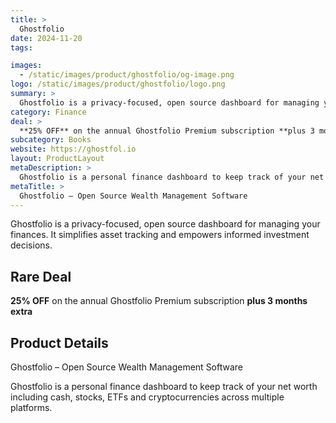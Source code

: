 ```yaml
---
title: >
  Ghostfolio
date: 2024-11-20
tags:

images:
  - /static/images/product/ghostfolio/og-image.png
logo: /static/images/product/ghostfolio/logo.png
summary: >
  Ghostfolio is a privacy-focused, open source dashboard for managing your finances. It simplifies asset tracking and empowers informed investment decisions.
category: Finance
deal: >
  **25% OFF** on the annual Ghostfolio Premium subscription **plus 3 months extra**
subcategory: Books
website: https://ghostfol.io
layout: ProductLayout
metaDescription: >
  Ghostfolio is a personal finance dashboard to keep track of your net worth including cash, stocks, ETFs and cryptocurrencies across multiple platforms.
metaTitle: >
  Ghostfolio – Open Source Wealth Management Software
---
```

Ghostfolio is a privacy-focused, open source dashboard for managing your finances. It simplifies asset tracking and empowers informed investment decisions.

## Rare Deal

**25% OFF** on the annual Ghostfolio Premium subscription **plus 3 months extra**

## Product Details
Ghostfolio – Open Source Wealth Management Software

Ghostfolio is a personal finance dashboard to keep track of your net worth including cash, stocks, ETFs and cryptocurrencies across multiple platforms.
